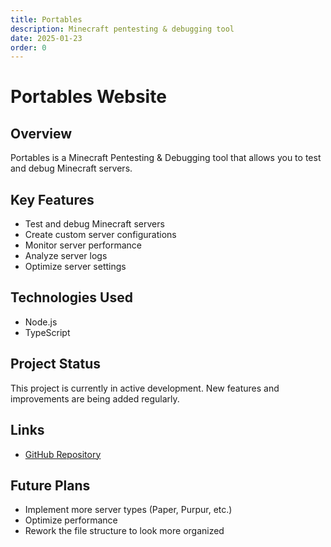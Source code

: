 ```yaml
---
title: Portables
description: Minecraft pentesting & debugging tool
date: 2025-01-23
order: 0
---
```


# Portables Website

## Overview

Portables is a Minecraft Pentesting & Debugging tool that allows you to test and debug Minecraft servers.

## Key Features

- Test and debug Minecraft servers
- Create custom server configurations
- Monitor server performance
- Analyze server logs
- Optimize server settings

## Technologies Used

- Node.js
- TypeScript

## Project Status

This project is currently in active development. New features and improvements are being added regularly.

## Links

- [GitHub Repository](https://github.com/AbdullahCXD/theportables)

## Future Plans

- Implement more server types (Paper, Purpur, etc.)
- Optimize performance
- Rework the file structure to look more organized
